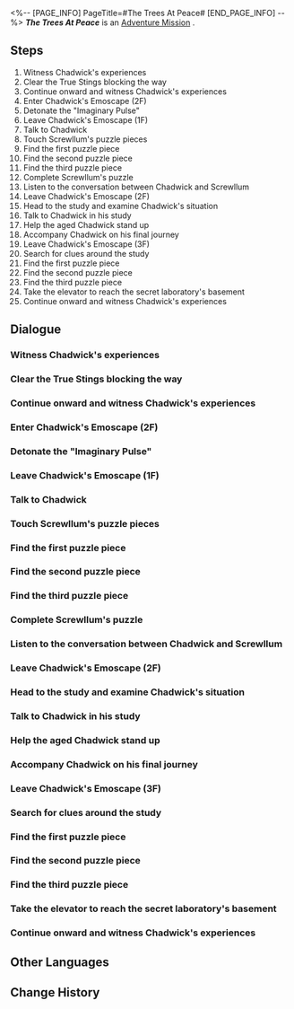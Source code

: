 <%-- [PAGE_INFO]
PageTitle=#The Trees At Peace#
[END_PAGE_INFO] --%>
{{Stub|Dialogue.}}
{{Mission Infobox
|id            = 2030302
|title         = 
|image         = <!--Mission The Trees At Peace.png-->
|type          = Adventure
|event_name    = 
|chapter       = 
|requirements  = 
|summary       = <!--official mission summary from Fate's Atlas-->
|characters    = Trailblazer
|startLocation = [[<!--starting world-->]] - [[<!--starting area-->]]
|world         = <!--starting world-->
|area          = <!--starting area-->
|prev          = 
|next          = 
|exp           = 
|credits       = 
|stellarJade   = 
|other         = 
}}
'''''The Trees At Peace''''' is an [[Adventure Mission]]<!--in [world]-->.

==Steps==
# Witness Chadwick's experiences
# Clear the True Stings blocking the way
# Continue onward and witness Chadwick's experiences
# Enter Chadwick's Emoscape (2F)
# Detonate the "Imaginary Pulse"
# Leave Chadwick's Emoscape (1F)
# Talk to Chadwick
# Touch Screwllum's puzzle pieces
# Find the first puzzle piece
# Find the second puzzle piece
# Find the third puzzle piece
# Complete Screwllum's puzzle
# Listen to the conversation between Chadwick and Screwllum
# Leave Chadwick's Emoscape (2F)
# Head to the study and examine Chadwick's situation
# Talk to Chadwick in his study
# Help the aged Chadwick stand up
# Accompany Chadwick on his final journey
# Leave Chadwick's Emoscape (3F)
# Search for clues around the study
# Find the first puzzle piece
# Find the second puzzle piece
# Find the third puzzle piece
# Take the elevator to reach the secret laboratory's basement
# Continue onward and witness Chadwick's experiences

<!--
==Gameplay Notes==

--><!--
==Trial Character==

-->
==Dialogue==
{{Stub Dialogue}}
===Witness Chadwick's experiences===
{{Mission Description|type=adventure|location=<!--to be added-->|You have entered Chadwick's Emoscape through your Clockwork.<br />Follow the shadows of his past and witness fragments of this genius' past.}}
{{Dialogue Start}}
:{{tx}}
{{Dialogue End}}

===Clear the True Stings blocking the way===
{{Mission Description|type=adventure|location=<!--to be added-->|update|You have entered Chadwick's Emoscape through your Clockwork.<br />A swarm of disgusting insects are blocking your way. Eliminate them.}}
{{Dialogue Start}}
:{{tx}}
{{Dialogue End}}

===Continue onward and witness Chadwick's experiences===
{{Mission Description|type=adventure|location=<!--to be added-->|update|You have entered Chadwick's Emoscape through your Clockwork.<br />Follow the shadows of his past and witness a fragment of this genius's life.}}
{{Dialogue Start}}
:{{tx}}
{{Dialogue End}}

===Enter Chadwick's Emoscape (2F)===
{{Mission Description|type=adventure|location=<!--to be added-->|update|In Chadwick's Emoscape, you have learned about the mysterious yet astounding first half of his life.<br />Leave this place and discover the twists and turns throughout the second half of his life.}}
{{Dialogue Start}}
:{{tx}}
{{Dialogue End}}

===Detonate the "Imaginary Pulse"===
{{Mission Description|type=adventure|location=<!--to be added-->|update|You have entered Chadwick's Emoscape through your Clockwork.<br />Follow the shadows of his past and witness a fragment of this genius's life.}}
{{Dialogue Start}}
:{{tx}}
{{Dialogue End}}

===Leave Chadwick's Emoscape (1F)===
{{Mission Description|type=adventure|location=<!--to be added-->|update|In Chadwick's Emoscape, you have learned about the mysterious yet astounding first half of his life.<br />Leave this place and discover the twists and turns throughout the second half of his life.}}
{{Dialogue Start}}
:{{tx}}
{{Dialogue End}}

===Talk to Chadwick===
{{Mission Description|type=adventure|location=<!--to be added-->|update|In Chadwick's Emoscape, you have learned about the mysterious yet astounding first half of his life.<br />Speak with the elderly Chadwick to discover the twists and turns throughout the second half of his life.}}
{{Dialogue Start}}
:{{tx}}
{{Dialogue End}}

===Touch Screwllum's puzzle pieces===
{{Mission Description|type=adventure|location=<!--to be added-->|update|Following the Imaginary Pulse's detonation, Chadwick went into hiding to evade the IPC's clutches.<br />Now, he wants to meet up with Screwllum and find his redemption from the latter.}}
{{Dialogue Start}}
:{{tx}}
{{Dialogue End}}

===Find the first puzzle piece===
{{Mission Description|type=adventure|location=<!--to be added-->|update|Following the Imaginary Pulse's detonation, Chadwick went into hiding to evade the IPC's clutches.<br />Find Screwllum's puzzle pieces to facilitate their reunion.}}
{{Dialogue Start}}
:{{tx}}
{{Dialogue End}}

===Find the second puzzle piece===
{{Dialogue Start}}
:{{tx}}
{{Dialogue End}}

===Find the third puzzle piece===
{{Dialogue Start}}
:{{tx}}
{{Dialogue End}}

===Complete Screwllum's puzzle===
{{Mission Description|type=adventure|location=<!--to be added-->|update|Following the Imaginary Pulse's detonation, Chadwick went into hiding to evade the IPC's clutches.<br />Complete Screwllum's puzzle to reunite Chadwick with him.}}
{{Dialogue Start}}
:{{tx}}
{{Dialogue End}}

===Listen to the conversation between Chadwick and Screwllum===
{{Mission Description|type=adventure|location=<!--to be added-->|update|Following the Imaginary Pulse's detonation, Chadwick went into hiding to evade the IPC's clutches.<br />Now, Chadwick has finally found Screwllum after many attempts. Listen to their conversation at that time.}}
{{Dialogue Start}}
:{{tx}}
{{Dialogue End}}

===Leave Chadwick's Emoscape (2F)===
{{Mission Description|type=adventure|location=<!--to be added-->|update|Leave Chadwick's Emoscape and witness the final moments of his life.}}
{{Dialogue Start}}
:{{tx}}
{{Dialogue End}}

===Head to the study and examine Chadwick's situation===
{{Mission Description|type=adventure|location=<!--to be added-->|update|Witness the final moments of Chadwick's life.<br />Chadwick appears in a sealed-off study, his eyes looking confused. Go and examine his situation.}}
{{Dialogue Start}}
:{{tx}}
{{Dialogue End}}

===Talk to Chadwick in his study===
{{Mission Description|type=adventure|location=<!--to be added-->|update|Witness the final moments of Chadwick's life.<br />Talk with him to discover what he experienced during his final days.}}
{{Dialogue Start}}
:{{tx}}
{{Dialogue End}}

===Help the aged Chadwick stand up===
{{Mission Description|type=adventure|location=<!--to be added-->|update|Witness the final moments of Chadwick's life.<br />Assist Chadwick in standing up and guide him out of his spiritual labyrinth.}}
{{Dialogue Start}}
:{{tx}}
{{Dialogue End}}

===Accompany Chadwick on his final journey===
{{Dialogue Start}}
:{{tx}}
{{Dialogue End}}

===Leave Chadwick's Emoscape (3F)===
{{Mission Description|type=adventure|location=<!--to be added-->|update|Leave Chadwick's Emoscape and return to the Dreamscape in Penacony.}}
{{Dialogue Start}}
:{{tx}}
{{Dialogue End}}

===Search for clues around the study===
{{Mission Description|type=adventure|location=<!--to be added-->|update|Witness the final moments of Chadwick's life.<br />Investigate the secluded study for any potential clues.}}
{{Dialogue Start}}
:{{tx}}
{{Dialogue End}}

===Find the first puzzle piece===
{{Mission Description|type=adventure|location=<!--to be added-->|update|Following the Imaginary Pulse's detonation, Chadwick went into hiding to evade the IPC's clutches.<br />Find Screwllum's puzzle pieces to facilitate their reunion.}}
{{Dialogue Start}}
:{{tx}}
{{Dialogue End}}

===Find the second puzzle piece===
{{Dialogue Start}}
:{{tx}}
{{Dialogue End}}

===Find the third puzzle piece===
{{Dialogue Start}}
:{{tx}}
{{Dialogue End}}

===Take the elevator to reach the secret laboratory's basement===
{{Mission Description|type=adventure|location=<!--to be added-->|update|You have entered Chadwick's Emoscape through your Clockwork.<br />Follow the shadows of his past and witness fragments of this genius' past.}}
{{Dialogue Start}}
:{{tx}}
{{Dialogue End}}

===Continue onward and witness Chadwick's experiences===
{{Mission Description|type=adventure|location=<!--to be added-->|update|You have entered Chadwick's Emoscape through your Clockwork.<br />Follow the shadows of his past and witness a fragment of this genius's life.}}
{{Dialogue Start}}
:{{tx}}
{{Dialogue End}}

==Other Languages==
{{Other Languages
|en   = The Trees At Peace
|zhs  = 树海归于谧宁
|zht  = 樹海歸於謐寧
|ja   = 樹海は静謐に帰す
|ko   = 고요함으로 돌아간 숲
|es   = Los árboles vuelven a la calma
|fr   = Forêt en paix
|ru   = Мир среди деревьев
|th   = ผืนป่ากลับสู่ความสงบ
|vi   = Biển Rừng Tĩnh Lặng
|de   = Das Meer von Bäumen ruht
|id   = Lautan Pohon Kembali Tenang
|pt   = As Árvores em Paz
}}

==Change History==
{{Change History|2.0}}
